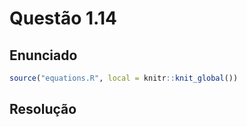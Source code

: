 <!-- Criado por Djonathan Quadras -->

# Questão 1.14 {-}

## Enunciado {-}

```r
source("equations.R", local = knitr::knit_global())
```




## Resolução {-}